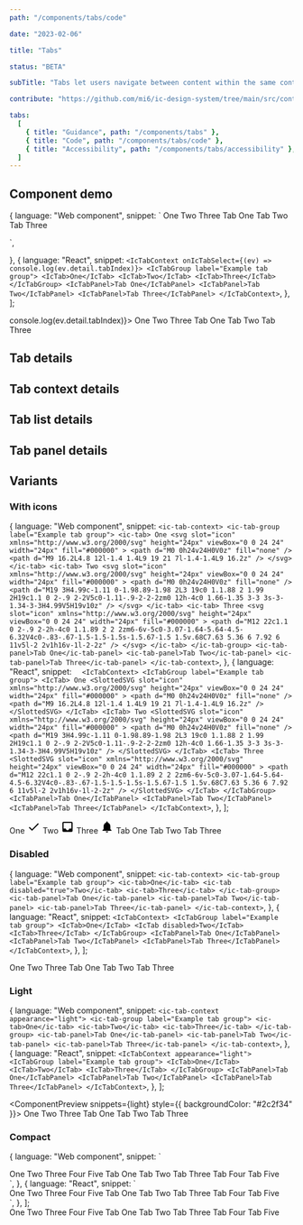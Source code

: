 ```yaml
---
path: "/components/tabs/code"

date: "2023-02-06"

title: "Tabs"

status: "BETA"

subTitle: "Tabs let users navigate between content within the same context. Tabs organise complex layouts by moving content into multiple sections."

contribute: "https://github.com/mi6/ic-design-system/tree/main/src/content/structured/components/tabs"

tabs:
  [
    { title: "Guidance", path: "/components/tabs" },
    { title: "Code", path: "/components/tabs/code" },
    { title: "Accessibility", path: "/components/tabs/accessibility" },
  ]
---
```



## Component demo

  {
    language: "Web component",
    snippet: `<ic-tab-context>
  <ic-tab-group label="Example tab group">
    <ic-tab>One</ic-tab>
    <ic-tab>Two</ic-tab>
    <ic-tab>Three</ic-tab>
  </ic-tab-group>
  <ic-tab-panel>Tab One</ic-tab-panel>
  <ic-tab-panel>Tab Two</ic-tab-panel>
  <ic-tab-panel>Tab Three</ic-tab-panel>
</ic-tab-context>
<script>
  const tabContext = document.querySelector('ic-tab-context');
  tabContext.addEventListener('icTabSelect', (ev) => console.log(ev.detail.tabIndex))
</script>`,
  },
  {
    language: "React",
    snippet: `<IcTabContext onIcTabSelect={(ev) => console.log(ev.detail.tabIndex)}>
  <IcTabGroup label="Example tab group">
    <IcTab>One</IcTab>
    <IcTab>Two</IcTab>
    <IcTab>Three</IcTab>
  </IcTabGroup>
  <IcTabPanel>Tab One</IcTabPanel>
  <IcTabPanel>Tab Two</IcTabPanel>
  <IcTabPanel>Tab Three</IcTabPanel>
</IcTabContext>`,
  },
];

<ComponentPreview snippets={snippets}>
  <IcTabContext onIcTabSelect={(ev) => console.log(ev.detail.tabIndex)}>
    <IcTabGroup label="Example tab group">
      <IcTab>One</IcTab>
      <IcTab>Two</IcTab>
      <IcTab>Three</IcTab>
    </IcTabGroup>
    <IcTabPanel>Tab One</IcTabPanel>
    <IcTabPanel>Tab Two</IcTabPanel>
    <IcTabPanel>Tab Three</IcTabPanel>
  </IcTabContext>
</ComponentPreview>

## Tab details

<ComponentDetails component="ic-tab" />

## Tab context details

<ComponentDetails component="ic-tab-context" />

## Tab list details

<ComponentDetails component="ic-tab-group" />

## Tab panel details

<ComponentDetails component="ic-tab-panel" />

## Variants

### With icons

  {
    language: "Web component",
    snippet: `<ic-tab-context>
  <ic-tab-group label="Example tab group">
    <ic-tab>
      One
      <svg slot="icon"
      xmlns="http://www.w3.org/2000/svg"
      height="24px"
      viewBox="0 0 24 24"
      width="24px"
      fill="#000000"
      >
        <path d="M0 0h24v24H0V0z" fill="none" />
        <path d="M9 16.2L4.8 12l-1.4 1.4L9 19 21 7l-1.4-1.4L9 16.2z" />
      </svg>
    </ic-tab>
    <ic-tab>
      Two
      <svg
        slot="icon"
        xmlns="http://www.w3.org/2000/svg"
        height="24px"
        viewBox="0 0 24 24"
        width="24px"
        fill="#000000"
      >
        <path d="M0 0h24v24H0V0z" fill="none" />
        <path d="M19 3H4.99c-1.11 0-1.98.89-1.98 2L3 19c0 1.1.88 2 1.99 2H19c1.1 0 2-.9 2-2V5c0-1.11-.9-2-2-2zm0 12h-4c0 1.66-1.35 3-3 3s-3-1.34-3-3H4.99V5H19v10z" />
      </svg>
    </ic-tab>
    <ic-tab>
      Three
      <svg
        slot="icon"
        xmlns="http://www.w3.org/2000/svg"
        height="24px"
        viewBox="0 0 24 24"
        width="24px"
        fill="#000000"
      >
        <path d="M12 22c1.1 0 2-.9 2-2h-4c0 1.1.89 2 2 2zm6-6v-5c0-3.07-1.64-5.64-4.5-6.32V4c0-.83-.67-1.5-1.5-1.5s-1.5.67-1.5 1.5v.68C7.63 5.36 6 7.92 6 11v5l-2 2v1h16v-1l-2-2z" />
      </svg>
    </ic-tab>
  </ic-tab-group>
  <ic-tab-panel>Tab One</ic-tab-panel>
  <ic-tab-panel>Tab Two</ic-tab-panel>
  <ic-tab-panel>Tab Three</ic-tab-panel>
</ic-tab-context>`,
  },
  {
    language: "React",
    snippet: `  <IcTabContext>
    <IcTabGroup label="Example tab group">
      <IcTab>
        One
        <SlottedSVG
          slot="icon"
          xmlns="http://www.w3.org/2000/svg"
          height="24px"
          viewBox="0 0 24 24"
          width="24px"
          fill="#000000"
        >
          <path d="M0 0h24v24H0V0z" fill="none" />
          <path d="M9 16.2L4.8 12l-1.4 1.4L9 19 21 7l-1.4-1.4L9 16.2z" />
        </SlottedSVG>
      </IcTab>
      <IcTab>
        Two
        <SlottedSVG
          slot="icon"
          xmlns="http://www.w3.org/2000/svg"
          height="24px"
          viewBox="0 0 24 24"
          width="24px"
          fill="#000000"
        >
          <path d="M0 0h24v24H0V0z" fill="none" />
          <path d="M19 3H4.99c-1.11 0-1.98.89-1.98 2L3 19c0 1.1.88 2 1.99 2H19c1.1 0 2-.9 2-2V5c0-1.11-.9-2-2-2zm0 12h-4c0 1.66-1.35 3-3 3s-3-1.34-3-3H4.99V5H19v10z" />
        </SlottedSVG>
      </IcTab>
      <IcTab>
        Three
        <SlottedSVG
          slot="icon"
          xmlns="http://www.w3.org/2000/svg"
          height="24px"
          viewBox="0 0 24 24"
          width="24px"
          fill="#000000"
        >
          <path d="M12 22c1.1 0 2-.9 2-2h-4c0 1.1.89 2 2 2zm6-6v-5c0-3.07-1.64-5.64-4.5-6.32V4c0-.83-.67-1.5-1.5-1.5s-1.5.67-1.5 1.5v.68C7.63 5.36 6 7.92 6 11v5l-2 2v1h16v-1l-2-2z" />
        </SlottedSVG>
      </IcTab>
    </IcTabGroup>
    <IcTabPanel>Tab One</IcTabPanel>
    <IcTabPanel>Tab Two</IcTabPanel>
    <IcTabPanel>Tab Three</IcTabPanel>
  </IcTabContext>`,
  },
];

<ComponentPreview snippets={withIcons}>

  <IcTabContext>
    <IcTabGroup label="Example tab group">
      <IcTab>
        One
        <svg
          slot="icon"
          xmlns="http://www.w3.org/2000/svg"
          height="24px"
          viewBox="0 0 24 24"
          width="24px"
          fill="#000000"
        >
          <path d="M0 0h24v24H0V0z" fill="none" />
          <path d="M9 16.2L4.8 12l-1.4 1.4L9 19 21 7l-1.4-1.4L9 16.2z" />
        </svg>
      </IcTab>
      <IcTab>
        Two
        <svg
          slot="icon"
          xmlns="http://www.w3.org/2000/svg"
          height="24px"
          viewBox="0 0 24 24"
          width="24px"
          fill="#000000"
        >
          <path d="M0 0h24v24H0V0z" fill="none" />
          <path d="M19 3H4.99c-1.11 0-1.98.89-1.98 2L3 19c0 1.1.88 2 1.99 2H19c1.1 0 2-.9 2-2V5c0-1.11-.9-2-2-2zm0 12h-4c0 1.66-1.35 3-3 3s-3-1.34-3-3H4.99V5H19v10z" />
        </svg>
      </IcTab>
      <IcTab>
        Three
        <svg
          slot="icon"
          xmlns="http://www.w3.org/2000/svg"
          height="24px"
          viewBox="0 0 24 24"
          width="24px"
          fill="#000000"
        >
          <path d="M12 22c1.1 0 2-.9 2-2h-4c0 1.1.89 2 2 2zm6-6v-5c0-3.07-1.64-5.64-4.5-6.32V4c0-.83-.67-1.5-1.5-1.5s-1.5.67-1.5 1.5v.68C7.63 5.36 6 7.92 6 11v5l-2 2v1h16v-1l-2-2z" />
        </svg>
      </IcTab>
    </IcTabGroup>
    <IcTabPanel>Tab One</IcTabPanel>
    <IcTabPanel>Tab Two</IcTabPanel>
    <IcTabPanel>Tab Three</IcTabPanel>
  </IcTabContext>
</ComponentPreview>

### Disabled

  {
    language: "Web component",
    snippet: `<ic-tab-context>
  <ic-tab-group label="Example tab group">
    <ic-tab>One</ic-tab>
    <ic-tab disabled="true">Two</ic-tab>
    <ic-tab>Three</ic-tab>
  </ic-tab-group>
  <ic-tab-panel>Tab One</ic-tab-panel>
  <ic-tab-panel>Tab Two</ic-tab-panel>
  <ic-tab-panel>Tab Three</ic-tab-panel>
</ic-tab-context>`,
  },
  {
    language: "React",
    snippet: `<IcTabContext>
  <IcTabGroup label="Example tab group">
    <IcTab>One</IcTab>
    <IcTab disabled>Two</IcTab>
    <IcTab>Three</IcTab>
  </IcTabGroup>
  <IcTabPanel>Tab One</IcTabPanel>
  <IcTabPanel>Tab Two</IcTabPanel>
  <IcTabPanel>Tab Three</IcTabPanel>
</IcTabContext>`,
  },
];

<ComponentPreview snippets={disabled}>
  <IcTabContext>
    <IcTabGroup label="Example tab group">
      <IcTab>One</IcTab>
      <IcTab disabled>Two</IcTab>
      <IcTab>Three</IcTab>
    </IcTabGroup>
    <IcTabPanel>Tab One</IcTabPanel>
    <IcTabPanel>Tab Two</IcTabPanel>
    <IcTabPanel>Tab Three</IcTabPanel>
  </IcTabContext>
</ComponentPreview>

### Light

  {
    language: "Web component",
    snippet: `<ic-tab-context appearance="light">
  <ic-tab-group label="Example tab group">
    <ic-tab>One</ic-tab>
    <ic-tab>Two</ic-tab>
    <ic-tab>Three</ic-tab>
  </ic-tab-group>
  <ic-tab-panel>Tab One</ic-tab-panel>
  <ic-tab-panel>Tab Two</ic-tab-panel>
  <ic-tab-panel>Tab Three</ic-tab-panel>
</ic-tab-context>`,
  },
  {
    language: "React",
    snippet: `<IcTabContext appearance="light">
  <IcTabGroup label="Example tab group">
    <IcTab>One</IcTab>
    <IcTab>Two</IcTab>
    <IcTab>Three</IcTab>
  </IcTabGroup>
  <IcTabPanel>Tab One</IcTabPanel>
  <IcTabPanel>Tab Two</IcTabPanel>
  <IcTabPanel>Tab Three</IcTabPanel>
</IcTabContext>`,
  },
];

<ComponentPreview snippets={light} style={{ backgroundColor: "#2c2f34" }}>
  <IcTabContext appearance="light">
    <IcTabGroup label="Example tab group">
      <IcTab>One</IcTab>
      <IcTab>Two</IcTab>
      <IcTab>Three</IcTab>
    </IcTabGroup>
    <IcTabPanel>Tab One</IcTabPanel>
    <IcTabPanel>Tab Two</IcTabPanel>
    <IcTabPanel>Tab Three</IcTabPanel>
  </IcTabContext>
</ComponentPreview>

### Compact

  {
    language: "Web component",
    snippet: `<ic-tab-context>
  <div style={{ width: "60%", margin: "auto" }}>
    <ic-tab-group label="Example tab group">
      <ic-tab>One</ic-tab>
      <ic-tab>Two</ic-tab>
      <ic-tab>Three</ic-tab>
      <ic-tab>Four</ic-tab>
      <ic-tab>Five</ic-tab>
    </ic-tab-group>
    <ic-tab-panel>Tab One</ic-tab-panel>
    <ic-tab-panel>Tab Two</ic-tab-panel>
    <ic-tab-panel>Tab Three</ic-tab-panel>
    <ic-tab-panel>Tab Four</ic-tab-panel>
    <ic-tab-panel>Tab Five</ic-tab-panel>
  </div>
</ic-tab-context>`,
  },
  {
    language: "React",
    snippet: `<IcTabContext>
  <div style={{ width: "60%", margin: "auto" }}>
    <IcTabGroup label="Example tab group">
      <IcTab>One</IcTab>
      <IcTab>Two</IcTab>
      <IcTab>Three</IcTab>
      <IcTab>Four</IcTab>
      <IcTab>Five</IcTab>
    </IcTabGroup>
    <IcTabPanel>Tab One</IcTabPanel>
    <IcTabPanel>Tab Two</IcTabPanel>
    <IcTabPanel>Tab Three</IcTabPanel>
    <IcTabPanel>Tab Four</IcTabPanel>
    <IcTabPanel>Tab Five</IcTabPanel>
  </div>
</IcTabContext>`,
  },
];

<ComponentPreview snippets={compact}>
  <IcTabContext>
    <div style={{ width: "60%", margin: "auto" }}>
      <IcTabGroup label="Example tab group">
        <IcTab>One</IcTab>
        <IcTab>Two</IcTab>
        <IcTab>Three</IcTab>
        <IcTab>Four</IcTab>
        <IcTab>Five</IcTab>
      </IcTabGroup>
      <IcTabPanel>Tab One</IcTabPanel>
      <IcTabPanel>Tab Two</IcTabPanel>
      <IcTabPanel>Tab Three</IcTabPanel>
      <IcTabPanel>Tab Four</IcTabPanel>
      <IcTabPanel>Tab Five</IcTabPanel>
    </div>
  </IcTabContext>
</ComponentPreview>
